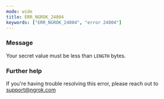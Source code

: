 ```yaml
---
mode: wide
title: ERR_NGROK_24004
keywords: ["ERR_NGROK_24004", "error 24004"]
---
```



### Message

Your secret value must be less than `LENGTH` bytes.

<ErrorDetails />

### Further help

If you're having trouble resolving this error, please reach out to [support@ngrok.com](mailto:support@ngrok.com?subject=Help%20with%20ERR_NGROK_24004)
